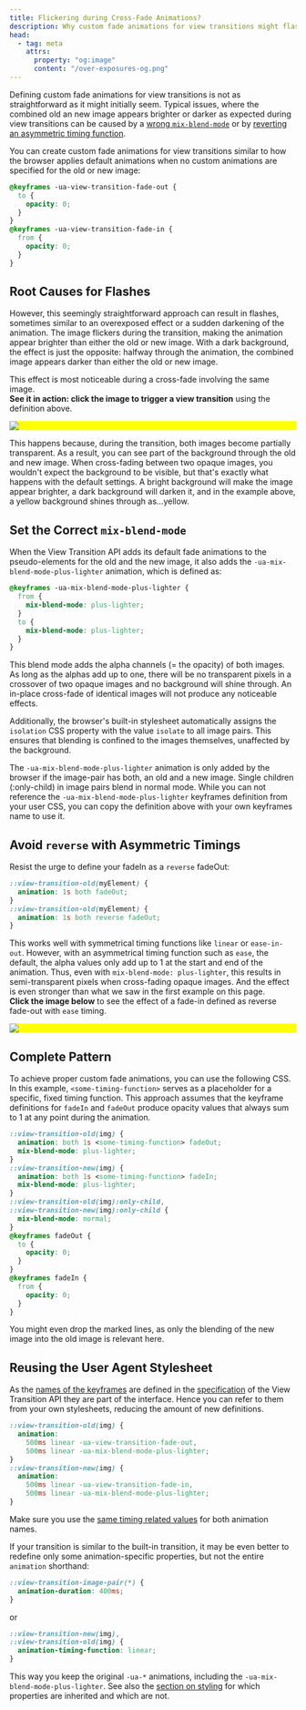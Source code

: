 ```yaml
---
title: Flickering during Cross-Fade Animations?
description: Why custom fade animations for view transitions might flash.
head:
  - tag: meta
    attrs:
      property: "og:image"
      content: "/over-exposures-og.png"
---
```


Defining custom fade animations for view transitions is not as straightforward as it might initially seem. Typical issues, where the combined old an new image appears brighter or darker as expected during view transitions can be caused by a [wrong `mix-blend-mode`](#set-the-correct-mix-blend-mode) or by [reverting an asymmetric timing function](#avoid-reverse-with-asymmetric-timings).

You can create custom fade animations for view transitions similar to how the browser applies default animations when no custom animations are specified for the old or new image:

```css
@keyframes -ua-view-transition-fade-out {
  to {
    opacity: 0;
  }
}
@keyframes -ua-view-transition-fade-in {
  from {
    opacity: 0;
  }
}
```

## Root Causes for Flashes

However, this seemingly straightforward approach can result in flashes, sometimes similar to an overexposed effect or a sudden darkening of the animation. The image flickers during the transition, making the animation appear brighter than either the old or new image. With a dark background, the effect is just the opposite: halfway through the animation, the combined image appears darker than either the old or new image.

This effect is most noticeable during a cross-fade involving the same image. \
**See it in action: click the image to trigger a view transition** using the definition above.

<style>{`
  :active-view-transition-type(same-document)::view-transition-old(main),
  :active-view-transition-type(same-document)::view-transition-new(main) {
    animation: none;
  }

  :active-view-transition-type(same-document) #img {
    view-transition-name: img;
  }
`}</style>

<style>{`
::view-transition-old(img) {
  animation: both 1s fadeOut;
}
::view-transition-new(img) {
  animation: both 1s fadeIn;
}
@keyframes fadeIn {
  from {
    opacity: 0;
  }
}
@keyframes fadeOut {
  to {
    opacity: 0;
  }
}
`}</style>

<div style="background-color: yellow">
  <img
    id="img"
    onclick="self.document.startViewTransition({types: ['same-document']})"
    src="/landscape.webp"
    data-zoom-off
  />
</div>

This happens because, during the transition, both images become partially transparent. As a result, you can see part of the background through the old and new image. When cross-fading between two opaque images, you wouldn't expect the background to be visible, but that's exactly what happens with the default settings. A bright background will make the image appear brighter, a dark background will darken it, and in the example above, a yellow background shines through as&hellip;yellow.

## Set the Correct `mix-blend-mode`

When the View Transition API adds its default fade animations to the pseudo-elements for the old and the new image, it also adds the `-ua-mix-blend-mode-plus-lighter` animation, which is defined as:

```css
@keyframes -ua-mix-blend-mode-plus-lighter {
  from {
    mix-blend-mode: plus-lighter;
  }
  to {
    mix-blend-mode: plus-lighter;
  }
}
```

This blend mode adds the alpha channels (= the opacity) of both images. As long as the alphas add up to one, there will be no transparent pixels in a crossover of two opaque images and no background will shine through. An in-place cross-fade of identical images will not produce any noticeable effects.

Additionally, the browser's built-in stylesheet automatically assigns the `isolation` CSS property with the value `isolate` to all image pairs. This ensures that blending is confined to the images themselves, unaffected by the background.

The `-ua-mix-blend-mode-plus-lighter` animation is only added by the browser if the image-pair has both, an old and a new image. Single children (:only-child) in image pairs blend in normal mode. While you can not reference the `-ua-mix-blend-mode-plus-lighter` keyframes definition from your user CSS, you can copy the definition above with your own keyframes name to use it.

## Avoid `reverse` with Asymmetric Timings

Resist the urge to define your fadeIn as a `reverse` fadeOut:

```css del={5}
::view-transition-old(myElement) {
  animation: 1s both fadeOut;
}
::view-transition-old(myElement) {
  animation: 1s both reverse fadeOut;
}
```

This works well with symmetrical timing functions like `linear` or `ease-in-out`. However, with an asymmetrical timing function such as `ease`, the default, the alpha values only add up to 1 at the start and end of the animation. Thus, even with `mix-blend-mode: plus-lighter`, this results in semi-transparent pixels when cross-fading opaque images. And the effect is even stronger than what we saw in the first example on this page.\
**Click the image below** to see the effect of a fade-in defined as reverse fade-out with `ease` timing.

<style>{`

:active-view-transition-type(same-document) {
  #img2 {
    view-transition-name: img2;
  }
}
::view-transition-old(img2) {
  animation: both 1s fadeOut;
  mix-blend-mode: plus-lighter;
}
::view-transition-new(img2) {
  animation: both 1s reverse fadeOut;
  mix-blend-mode: plus-lighter;
}
`}</style>

<div style="background-color: yellow">
  <img
    id="img2"
    onclick="self.document.startViewTransition({types:['same-document']})"
    src="/landscape.webp"
    data-zoom-off
  />
</div>

## Complete Pattern

To achieve proper custom fade animations, you can use the following CSS. In this example, `<some-timing-function>` serves as a placeholder for a specific, fixed timing function. This approach assumes that the keyframe definitions for `fadeIn` and `fadeOut` produce opacity values that always sum to 1 at any point during the animation.

```css mark={3,9}
::view-transition-old(img) {
  animation: both 1s <some-timing-function> fadeOut;
  mix-blend-mode: plus-lighter;
}
::view-transition-new(img) {
  animation: both 1s <some-timing-function> fadeIn;
  mix-blend-mode: plus-lighter;
}
::view-transition-old(img):only-child,
::view-transition-new(img):only-child {
  mix-blend-mode: normal;
}
@keyframes fadeOut {
  to {
    opacity: 0;
  }
}
@keyframes fadeIn {
  from {
    opacity: 0;
  }
}
```

You might even drop the marked lines, as only the blending of the new image into the old image is relevant here.

## Reusing the User Agent Stylesheet

As the [names of the keyframes](/basics/styling/#the-user-agent-stylesheet) are defined in the [specification](/basics/api/#w3c-drafts) of the View Transition API they are part of the interface. Hence you can refer to them from your own stylesheets, reducing the amount of new definitions.

```css
::view-transition-old(img) {
  animation:
    500ms linear -ua-view-transition-fade-out,
    500ms linear -ua-mix-blend-mode-plus-lighter;
}
::view-transition-new(img) {
  animation:
    500ms linear -ua-view-transition-fade-in,
    500ms linear -ua-mix-blend-mode-plus-lighter;
}
```

Make sure you use the [same timing related values](/tips/over-exposure/#avoid-reverse-with-asymmetric-timings) for both animation names.

If your transition is similar to the built-in transition, it may be even better to redefine only some animation-specific properties, but not the entire `animation` shorthand:

```css
::view-transition-image-pair(*) {
  animation-duration: 400ms;
}
```

or

```css
::view-transition-new(img),
::view-transition-old(img) {
  animation-timing-function: linear;
}
```

This way you keep the original `-ua-*` animations, including the `-ua-mix-blend-mode-plus-lighter`. See also the [section on styling](/basics/styling/#cross-fade-of-the-images) for which properties are inherited and which are not.
